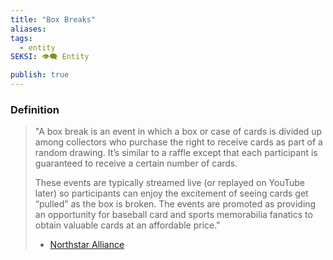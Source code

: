 ```yaml
---
title: "Box Breaks"
aliases: 
tags:
  - entity
SEKSI: 👁️‍🗨️ Entity

publish: true
---
```



### Definition
> "A box break is an event in which a box or case of cards is divided up among collectors who purchase the right to receive cards as part of a random drawing. It’s similar to a raffle except that each participant is guaranteed to receive a certain number of cards.
> 
> These events are typically streamed live (or replayed on YouTube later) so participants can enjoy the excitement of seeing cards get “pulled” as the box is broken. The events are promoted as providing an opportunity for baseball card and sports memorabilia fanatics to obtain valuable cards at an affordable price."
> - [Northstar Alliance](https://www.northstarpg.org/sports-betting/what-is-box-breaking/)
